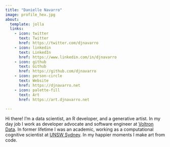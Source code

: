 ```yaml
---
title: "Danielle Navarro"
image: profile_hex.jpg
about:
  template: jolla
  links:
    - icon: twitter
      text: Twitter
      href: https://twitter.com/djnavarro
    - icon: linkedin
      text: LinkedIn
      href: https://www.linkedin.com/in/djnavarro
    - icon: github
      text: Github
      href: https://github.com/djnavarro
    - icon: person-circle
      text: Website
      href: https://djnavarro.net
    - icon: palette-fill
      text: Art
      href: https://art.djnavarro.net
    
---
```


Hi there! I'm a data scientist, an R developer, and a generative artist. In my day job I work as developer advocate and software engineer at [Voltron Data](https://voltrondata.com). In former lifetime I was an academic, working as a computational cognitive scientist at [UNSW Sydney](https://unsw.edu.au). In my happier moments I make art from code.
